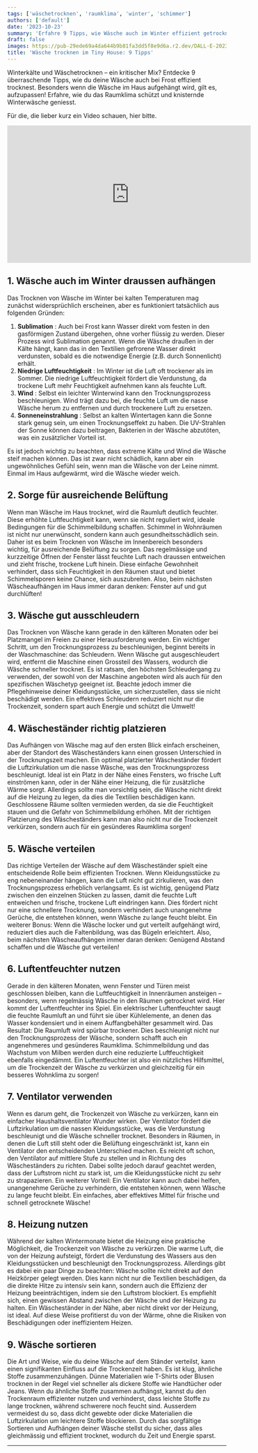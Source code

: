 ```yaml
---
tags: ['wäschetrocknen', 'raumklima', 'winter', 'schimmer']
authors: ['default']
date: '2023-10-23'
summary: 'Erfahre 9 Tipps, wie Wäsche auch im Winter effizient getrocknet wird, das Raumklima geschützt und knisternde Winterwäsche genossen wird. Vom Aussen- bis zum Innenbereich, von der Sortierung bis zur Trocknung.'
draft: false
images: https://pub-29ede69a4da644b9b81fa3dd5f8e9d6a.r2.dev/DALL·E-2023-10-23-22.39.46-Fotorealistische-Darstellung-zum-Thema-Waeschetrocknen-im-Winter_-Ein-winterlicher-Garten-oder-Balkon-mit-Waesche-die-auf-einer-Leine-im-Frost-aufgeh.webp
title: 'Wäsche trocknen im Tiny House: 9 Tipps'
---
```


Winterkälte und Wäschetrocknen – ein kritischer Mix? Entdecke 9
überraschende Tipps, wie du deine Wäsche auch bei Frost effizient trocknest.
Besonders wenn die Wäsche im Haus aufgehängt wird, gilt es, aufzupassen!
Erfahre, wie du das Raumklima schützt und knisternde Winterwäsche geniesst.

Für die, die lieber kurz ein Video schauen, hier bitte.

<iframe
  width="560"
  height="315"
  src="https://www.youtube.com/embed/aycJcrpM82M?si=QGlRS27haIAhRb1A"
  title="YouTube video player"
  frameborder="0"
  allow="accelerometer; autoplay; clipboard-write; encrypted-media; gyroscope; picture-in-picture; web-share"
  referrerpolicy="strict-origin-when-cross-origin"
  allowfullscreen
></iframe>

## 1\. Wäsche auch im Winter draussen aufhängen

Das Trocknen von Wäsche im Winter bei kalten Temperaturen mag zunächst
widersprüchlich erscheinen, aber es funktioniert tatsächlich aus folgenden
Gründen:

1. **Sublimation** : Auch bei Frost kann Wasser direkt vom festen in den gasförmigen Zustand übergehen, ohne vorher flüssig zu werden. Dieser Prozess wird Sublimation genannt. Wenn die Wäsche draußen in der Kälte hängt, kann das in den Textilien gefrorene Wasser direkt verdunsten, sobald es die notwendige Energie (z.B. durch Sonnenlicht) erhält.
2. **Niedrige Luftfeuchtigkeit** : Im Winter ist die Luft oft trockener als im Sommer. Die niedrige Luftfeuchtigkeit fördert die Verdunstung, da trockene Luft mehr Feuchtigkeit aufnehmen kann als feuchte Luft.
3. **Wind** : Selbst ein leichter Winterwind kann den Trocknungsprozess beschleunigen. Wind trägt dazu bei, die feuchte Luft um die nasse Wäsche herum zu entfernen und durch trockenere Luft zu ersetzen.
4. **Sonneneinstrahlung** : Selbst an kalten Wintertagen kann die Sonne stark genug sein, um einen Trocknungseffekt zu haben. Die UV-Strahlen der Sonne können dazu beitragen, Bakterien in der Wäsche abzutöten, was ein zusätzlicher Vorteil ist.

Es ist jedoch wichtig zu beachten, dass extreme Kälte und Wind die Wäsche
steif machen können. Das ist zwar nicht schädlich, kann aber ein
ungewöhnliches Gefühl sein, wenn man die Wäsche von der Leine nimmt. Einmal im
Haus aufgewärmt, wird die Wäsche wieder weich.

## 2\. Sorge für ausreichende Belüftung

Wenn man Wäsche im Haus trocknet, wird die Raumluft deutlich feuchter. Diese
erhöhte Luftfeuchtigkeit kann, wenn sie nicht reguliert wird, ideale
Bedingungen für die Schimmelbildung schaffen. Schimmel in Wohnräumen ist nicht
nur unerwünscht, sondern kann auch gesundheitsschädlich sein. Daher ist es
beim Trocknen von Wäsche im Innenbereich besonders wichtig, für ausreichende
Belüftung zu sorgen. Das regelmässige und kurzzeitige Öffnen der Fenster lässt
feuchte Luft nach draussen entweichen und zieht frische, trockene Luft hinein.
Diese einfache Gewohnheit verhindert, dass sich Feuchtigkeit in den Räumen
staut und bietet Schimmelsporen keine Chance, sich auszubreiten. Also, beim
nächsten Wäscheaufhängen im Haus immer daran denken: Fenster auf und gut
durchlüften!

## 3\. Wäsche gut ausschleudern

Das Trocknen von Wäsche kann gerade in den kälteren Monaten oder bei
Platzmangel im Freien zu einer Herausforderung werden. Ein wichtiger Schritt,
um den Trocknungsprozess zu beschleunigen, beginnt bereits in der
Waschmaschine: das Schleudern. Wenn Wäsche gut ausgeschleudert wird, entfernt
die Maschine einen Grossteil des Wassers, wodurch die Wäsche schneller
trocknet. Es ist ratsam, den höchsten Schleudergang zu verwenden, der sowohl
von der Maschine angeboten wird als auch für den spezifischen Wäschetyp
geeignet ist. Beachte jedoch immer die Pflegehinweise deiner Kleidungsstücke,
um sicherzustellen, dass sie nicht beschädigt werden. Ein effektives
Schleudern reduziert nicht nur die Trockenzeit, sondern spart auch Energie und
schützt die Umwelt!

## 4\. Wäscheständer richtig platzieren

Das Aufhängen von Wäsche mag auf den ersten Blick einfach erscheinen, aber der
Standort des Wäscheständers kann einen grossen Unterschied in der
Trocknungszeit machen. Ein optimal platzierter Wäscheständer fördert die
Luftzirkulation um die nasse Wäsche, was den Trocknungsprozess beschleunigt.
Ideal ist ein Platz in der Nähe eines Fensters, wo frische Luft einströmen
kann, oder in der Nähe einer Heizung, die für zusätzliche Wärme sorgt.
Allerdings sollte man vorsichtig sein, die Wäsche nicht direkt auf die Heizung
zu legen, da dies die Textilien beschädigen kann. Geschlossene Räume sollten
vermieden werden, da sie die Feuchtigkeit stauen und die Gefahr von
Schimmelbildung erhöhen. Mit der richtigen Platzierung des Wäscheständers kann
man also nicht nur die Trockenzeit verkürzen, sondern auch für ein gesünderes
Raumklima sorgen!

## 5\. Wäsche verteilen

Das richtige Verteilen der Wäsche auf dem Wäscheständer spielt eine
entscheidende Rolle beim effizienten Trocknen. Wenn Kleidungsstücke zu eng
nebeneinander hängen, kann die Luft nicht gut zirkulieren, was den
Trocknungsprozess erheblich verlangsamt. Es ist wichtig, genügend Platz
zwischen den einzelnen Stücken zu lassen, damit die feuchte Luft entweichen
und frische, trockene Luft eindringen kann. Dies fördert nicht nur eine
schnellere Trocknung, sondern verhindert auch unangenehme Gerüche, die
entstehen können, wenn Wäsche zu lange feucht bleibt. Ein weiterer Bonus: Wenn
die Wäsche locker und gut verteilt aufgehängt wird, reduziert dies auch die
Faltenbildung, was das Bügeln erleichtert. Also, beim nächsten Wäscheaufhängen
immer daran denken: Genügend Abstand schaffen und die Wäsche gut verteilen!

## 6\. Luftentfeuchter nutzen

Gerade in den kälteren Monaten, wenn Fenster und Türen meist geschlossen
bleiben, kann die Luftfeuchtigkeit in Innenräumen ansteigen – besonders, wenn
regelmässig Wäsche in den Räumen getrocknet wird. Hier kommt der
Luftentfeuchter ins Spiel. Ein elektrischer Luftentfeuchter saugt die feuchte
Raumluft an und führt sie über Kühlelemente, an denen das Wasser kondensiert
und in einem Auffangbehälter gesammelt wird. Das Resultat: Die Raumluft wird
spürbar trockener. Dies beschleunigt nicht nur den Trocknungsprozess der
Wäsche, sondern schafft auch ein angenehmeres und gesünderes Raumklima.
Schimmelbildung und das Wachstum von Milben werden durch eine reduzierte
Luftfeuchtigkeit ebenfalls eingedämmt. Ein Luftentfeuchter ist also ein
nützliches Hilfsmittel, um die Trockenzeit der Wäsche zu verkürzen und
gleichzeitig für ein besseres Wohnklima zu sorgen!

## 7\. Ventilator verwenden

Wenn es darum geht, die Trockenzeit von Wäsche zu verkürzen, kann ein
einfacher Haushaltsventilator Wunder wirken. Der Ventilator fördert die
Luftzirkulation um die nassen Kleidungsstücke, was die Verdunstung
beschleunigt und die Wäsche schneller trocknet. Besonders in Räumen, in denen
die Luft still steht oder die Belüftung eingeschränkt ist, kann ein Ventilator
den entscheidenden Unterschied machen. Es reicht oft schon, den Ventilator auf
mittlere Stufe zu stellen und in Richtung des Wäscheständers zu richten. Dabei
sollte jedoch darauf geachtet werden, dass der Luftstrom nicht zu stark ist,
um die Kleidungsstücke nicht zu sehr zu strapazieren. Ein weiterer Vorteil:
Ein Ventilator kann auch dabei helfen, unangenehme Gerüche zu verhindern, die
entstehen können, wenn Wäsche zu lange feucht bleibt. Ein einfaches, aber
effektives Mittel für frische und schnell getrocknete Wäsche!

## 8\. Heizung nutzen

Während der kalten Wintermonate bietet die Heizung eine praktische
Möglichkeit, die Trockenzeit von Wäsche zu verkürzen. Die warme Luft, die von
der Heizung aufsteigt, fördert die Verdunstung des Wassers aus den
Kleidungsstücken und beschleunigt den Trocknungsprozess. Allerdings gibt es
dabei ein paar Dinge zu beachten: Wäsche sollte nicht direkt auf den
Heizkörper gelegt werden. Dies kann nicht nur die Textilien beschädigen, da
die direkte Hitze zu intensiv sein kann, sondern auch die Effizienz der
Heizung beeinträchtigen, indem sie den Luftstrom blockiert. Es empfiehlt sich,
einen gewissen Abstand zwischen der Wäsche und der Heizung zu halten. Ein
Wäscheständer in der Nähe, aber nicht direkt vor der Heizung, ist ideal. Auf
diese Weise profitierst du von der Wärme, ohne die Risiken von Beschädigungen
oder ineffizientem Heizen.

## 9\. Wäsche sortieren

Die Art und Weise, wie du deine Wäsche auf dem Ständer verteilst, kann einen
signifikanten Einfluss auf die Trockenzeit haben. Es ist klug, ähnliche Stoffe
zusammenzuhängen. Dünne Materialien wie T-Shirts oder Blusen trocknen in der
Regel viel schneller als dickere Stoffe wie Handtücher oder Jeans. Wenn du
ähnliche Stoffe zusammen aufhängst, kannst du den Trockenraum effizienter
nutzen und verhinderst, dass leichte Stoffe zu lange trocknen, während
schwerere noch feucht sind. Ausserdem vermeidest du so, dass dicht gewebte
oder dicke Materialien die Luftzirkulation um leichtere Stoffe blockieren.
Durch das sorgfältige Sortieren und Aufhängen deiner Wäsche stellst du sicher,
dass alles gleichmässig und effizient trocknet, wodurch du Zeit und Energie
sparst.

---
